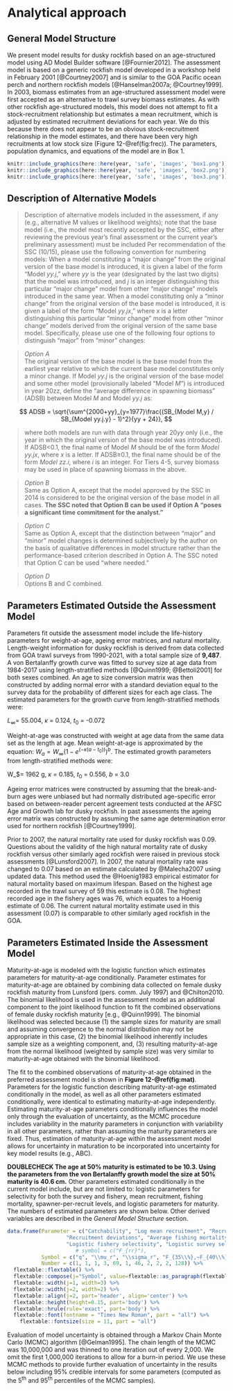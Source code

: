 # Analytical approach

## General Model Structure

We present model results for dusky rockfish based on an age-structured model using AD Model Builder software [@Fournier2012]. 
The assessment model is based on a generic rockfish model developed in a workshop held in February 2001 [@Courtney2007] and is similar to the GOA Pacific ocean perch and northern rockfish models [@Hanselman2007a; @Courtney1999]. 
In 2003, biomass estimates from an age-structured assessment model were first accepted as an alternative to trawl survey biomass estimates. 
As with other rockfish age-structured models, this model does not attempt to fit a stock-recruitment relationship but estimates a mean recruitment, which is adjusted by estimated recruitment deviations for each year. 
We do this because there does not appear to be an obvious stock-recruitment relationship in the model estimates, and there have been very high recruitments at low stock size (Figure 12-\@ref(fig:frec)).
The parameters, population dynamics, and equations of the model are in Box 1.


```r
knitr::include_graphics(here::here(year, 'safe', 'images', 'box1.png'))
knitr::include_graphics(here::here(year, 'safe', 'images', 'box2.png'))
knitr::include_graphics(here::here(year, 'safe', 'images', 'box3.png'))
```


## Description of Alternative Models

>Description of alternative models included in the assessment, if any (e.g., alternative M values or likelihood weights); note that the base model (i.e., the model most recently accepted by the SSC, either after reviewing the previous year’s final assessment or the current year’s preliminary assessment) must be included
Per recommendation of the SSC (10/15), please use the following convention for numbering models:
When a model constituting a “major change” from the original version of the base model is introduced, it is given a label of the form “Model *yy.j*,” where *yy* is the year (designated by the last two digits) that the model was introduced, and *j* is an integer distinguishing this particular “major change” model from other “major change” models introduced in the same year.
When a model constituting only a “minor change” from the original version of the base model is introduced, it is given a label of the form “Model *yy.jx*,” where *x* is a letter distinguishing this particular “minor change” model from other “minor change” models derived from the original version of the same base model.
Specifically, please use one of the following four options to distinguish “major” from “minor” changes:

>*Option A*  
The original version of the base model is the base model from the earliest year relative to which the current base model constitutes only a minor change. 
If Model *yy.j* is the original version of the base model and some other model (provisionally labeled “Model *M*”) is introduced in year 20zz, define the “average difference in spawning biomass” (ADSB) between Model *M* and Model *yy.j* as:

$$ ADSB = \sqrt{\sum^{2000+yy}_{y=1977}\frac{(SB_{Model M,y} / SB_{Model yy.j.y} - 1)^2}{yy + 24}}, $$

>where both models are run with data through year 20*yy* only (i.e., the year in which the original version of the base model was introduced).  If ADSB<0.1, the final name of Model *M* should be of the form *Model yy.jx*, where *x* is a letter.  If ADSB≥0.1, the final name should be of the form *Model zz.i*, where *i* is an integer.  For Tiers 4-5, survey biomass may be used in place of spawning biomass in the above.

>*Option B*  
Same as Option A, except that the model approved by the SSC in 2014 is considered to be the original version of the base model in all cases.  **The SSC noted that Option B can be used if Option A “poses a significant time commitment for the analyst.”**

>*Option C*  
Same as Option A, except that the distinction between “major” and “minor” model changes is determined subjectively by the author on the basis of qualitative differences in model structure rather than the performance-based criterion described in Option A.  The SSC noted that Option C can be used “where needed.”

>*Option D*  
Options B and C combined.


## Parameters Estimated Outside the Assessment Model

Parameters fit outside the assessment model include the life-history parameters for weight-at-age, ageing error matrices, and natural mortality. 
Length-weight information for dusky rockfish is derived from data collected from GOA trawl surveys from 1990-2021, with a total sample size of **9,487**. 
A von Bertalanffy growth curve was fitted to survey size at age data from 1984-2017 using length-stratified methods [@Quinn1999; @Bettoli2001] for both sexes combined. 
An age to size conversion matrix was then constructed by adding normal error with a standard deviation equal to the survey data for the probability of different sizes for each age class. 
The estimated parameters for the growth curve from length-stratified methods were:

$L_\infty$= 55.004, $\kappa$ = 0.124, $t_0$ = -0.072


Weight-at-age was constructed with weight at age data from the same data set as the length at age. 
Mean weight-at-age is approximated by the equation: $W_a=W_\infty (1-e^(-\kappa(a-t_0 ) ) )^b$. 
The estimated growth parameters from length-stratified methods were:

W_\infty$= 1962 g,  $\kappa$ = 0.185, $t_0$ = 0.556, $b$ = 3.0

Ageing error matrices were constructed by assuming that the break-and-burn ages were unbiased but had normally distributed age-specific error based on between-reader percent agreement tests conducted at the AFSC Age and Growth lab for dusky rockfish. 
In past assessments the ageing error matrix was constructed by assuming the same age determination error used for northern rockfish [@Courtney1999].


Prior to 2007, the natural mortality rate used for dusky rockfish was 0.09. 
Questions about the validity of the high natural mortality rate of dusky rockfish versus other similarly aged rockfish were raised in previous stock assessments [@Lunsford2007]. 
In 2007, the natural mortality rate was changed to 0.07 based on an estimate calculated by @Malecha2007 using updated data. 
This method used the @Hoenig1983 empirical estimator for natural mortality based on maximum lifespan. 
Based on the highest age recorded in the trawl survey of 59 this estimate is 0.08. 
The highest recorded age in the fishery ages was 76, which equates to a Hoenig estimate of 0.06. 
The current natural mortality estimate used in this assessment (0.07) is comparable to other similarly aged rockfish in the GOA.

## Parameters Estimated Inside the Assessment Model

Maturity-at-age is modeled with the logistic function which estimates parameters for maturity-at-age conditionally. 
Parameter estimates for maturity-at-age are obtained by combining data collected on female dusky rockfish maturity from Lunsford (pers. comm. July 1997) and @Chilton2010. 
The binomial likelihood is used in the assessment model as an additional component to the joint likelihood function to fit the combined observations of female dusky rockfish maturity [e.g., @Quinn1999]. 
The binomial likelihood was selected because (1) the sample sizes for maturity are small and assuming convergence to the normal distribution may not be appropriate in this case, (2) the binomial likelihood inherently includes sample size as a weighting component, and, (3) resulting maturity-at-age from the normal likelihood (weighted by sample size) was very similar to maturity-at-age obtained with the binomial likelihood.

The fit to the combined observations of maturity-at-age obtained in the preferred assessment model is shown in **Figure 12-\@ref(fig:mat)**. 
Parameters for the logistic function describing maturity-at-age estimated conditionally in the model, as well as all other parameters estimated conditionally, were identical to estimating maturity-at-age independently. 
Estimating maturity-at-age parameters conditionally influences the model only through the evaluation of uncertainty, as the MCMC procedure includes variability in the maturity parameters in conjunction with variability in all other parameters, rather than assuming the maturity parameters are fixed. 
Thus, estimation of maturity-at-age within the assessment model allows for uncertainty in maturation to be incorporated into uncertainty for key model results (e.g., ABC). 

**DOUBLECHECK The age at 50% maturity is estimated to be 10.3.  Using the parameters from the von Bertalanffy growth model the size at 50% maturity is 40.6 cm.**
Other parameters estimated conditionally in the current model include, but are not limited to: logistic parameters for selectivity for both the survey and fishery, mean recruitment, fishing mortality, spawner-per-recruit levels, and logistic parameters for maturity. 
The numbers of estimated parameters are shown below. 
Other derived variables are described in the *General Model Structure* section.

```r


data.frame(Parameter = c("Catchability", "Log mean recruitment", "Recruitment variability", "Spawners per recruit levels",
                   "Recruitment deviations", "Average fishing mortality", "FIshing mortality deviations", 
                   "Logistic fishery selectivity", "Logistic survey selectivity", "Logistic maturity at age", "Total"),
                      # symbol = c("F_{rr}"),
           Symbol = c("q", "\\mu_r", "\\sigma_r", "F_{35\\%},~F_{40\\%},~F_{50\\%}", "\\tau_y", "\\mu_f", "\\phi_y", "a_{f50\\%}, \\gamma_f", "a_{s50\\%}, \\gamma_s", "a_{m50\\%}, \\gamma_m", "" ),
           Number = c(1, 1, 1, 3, 69, 1, 46, 2, 2, 2, 128)) %>% 
  flextable::flextable() %>% 
  flextable::compose(j="Symbol", value=flextable::as_paragraph(flextable::as_equation(Symbol))) %>% 
  flextable::width(j=1, width=3) %>% 
  flextable::width(j=2, width=2) %>% 
  flextable::align(j=2, part='header', align='center') %>% 
  flextable::height(height=0.15, part='body') %>% 
  flextable::hrule(rule='exact', part='body') %>% 
  flextable::font(fontname = "Times New Roman", part = "all") %>%
    flextable::fontsize(size = 11, part = "all") 
```

Evaluation of model uncertainty is obtained through a Markov Chain Monte Carlo (MCMC) algorithm [@Gelman1995]. 
The chain length of the MCMC was 10,000,000 and was thinned to one iteration out of every 2,000. 
We omit the first 1,000,000 iterations to allow for a burn-in period. 
We use these MCMC methods to provide further evaluation of uncertainty in the results below including 95% credible intervals for some parameters (computed as the 5^th^ and 95^th^ percentiles of the MCMC samples).



